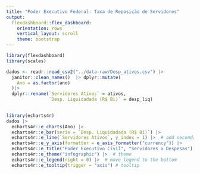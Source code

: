 ```yaml
---
title: "Poder Executivo Federal: Taxa de Reposição de Servidores"
output: 
  flexdashboard::flex_dashboard:
    orientation: rows
    vertical_layout: scroll
    theme: bootstrap
---
```



```r
library(flexdashboard)
library(scales)

dados <- readr::read_csv2("../data-raw/Desp_ativos.csv") |> 
  janitor::clean_names()  |> dplyr::mutate(
    Ano = as.factor(ano)  
  )|>
  dplyr::rename(`Servidores Ativos` = ativos, 
                `Desp. Liquidadada (R$ Bi)` = desp_liq)
   


```

```r

library(echarts4r)
dados |> 
  echarts4r::e_charts(Ano) |> 
  echarts4r::e_bar(serie = `Desp. Liquidadada (R$ Bi)`) |> 
  echarts4r::e_line(`Servidores Ativos`, y_index = 1) |>  # add secondary axis
  echarts4r::e_y_axis(formatter = e_axis_formatter("currency")) |> 
  echarts4r::e_title("Poder Executivo Civil", "Servidores x Despesas") |>  # Add title & subtitle
  echarts4r::e_theme("infographic") |>  # theme
  echarts4r::e_legend(right = 0) |>  # move legend to the bottom
  echarts4r::e_tooltip(trigger = "axis") # tooltip
  
  

```


